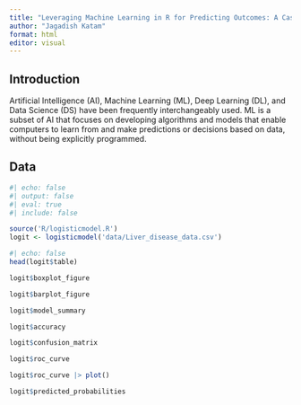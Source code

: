 ```yaml
---
title: "Leveraging Machine Learning in R for Predicting Outcomes: A Case Study"
author: "Jagadish Katam"
format: html
editor: visual
---
```


## Introduction

Artificial Intelligence (AI), Machine Learning (ML), Deep Learning (DL), and Data Science (DS) have been frequently interchangeably used. ML is a subset of AI that focuses on developing algorithms and models that enable computers to learn from and make predictions or decisions based on data, without being explicitly programmed.

## Data

```r
#| echo: false
#| output: false
#| eval: true
#| include: false

source('R/logisticmodel.R')
logit <- logisticmodel('data/Liver_disease_data.csv')
```

```r
#| echo: false
head(logit$table)
```

```r
logit$boxplot_figure
```

```r
logit$barplot_figure
```

```r
logit$model_summary
```

```r
logit$accuracy
```

```r
logit$confusion_matrix
```

```r
logit$roc_curve
```

```r
logit$roc_curve |> plot()
```

```r
logit$predicted_probabilities
```
